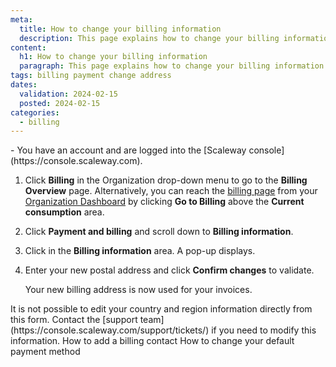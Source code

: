 ```yaml
---
meta:
  title: How to change your billing information
  description: This page explains how to change your billing information
content:
  h1: How to change your billing information
  paragraph: This page explains how to change your billing information
tags: billing payment change address
dates:
  validation: 2024-02-15
  posted: 2024-02-15
categories:
  - billing
---
```


<Message type="requirement">
  - You have an account and are logged into the [Scaleway console](https://console.scaleway.com).
</Message>

1. Click **Billing** in the Organization drop-down menu to go to the **Billing Overview** page.
    <Message type="tip">
      Alternatively, you can reach the [billing page](https://console.scaleway.com/billing/overview) from your [Organization Dashboard](https://console.scaleway.com/organization) by clicking **Go to Billing** above the **Current consumption** area.
    </Message>
2. Click **Payment and billing** and scroll down to **Billing information**.
3. Click <Icon name="edit" /> in the **Billing information** area. A pop-up displays.
4. Enter your new postal address and click **Confirm changes** to validate.

    Your new billing address is now used for your invoices.

<Message type="note">
  It is not possible to edit your country and region information directly from this form. Contact the [support team](https://console.scaleway.com/support/tickets/) if you need to modify this information.
</Message>


<Navigation title="See also">
  <PreviousButton to="/console/billing/how-to/add-billing-contact">How to add a billing contact</PreviousButton>
  <NextButton to="/console/billing/how-to/change-payment-method">How to change your default payment method</NextButton>
</Navigation>
